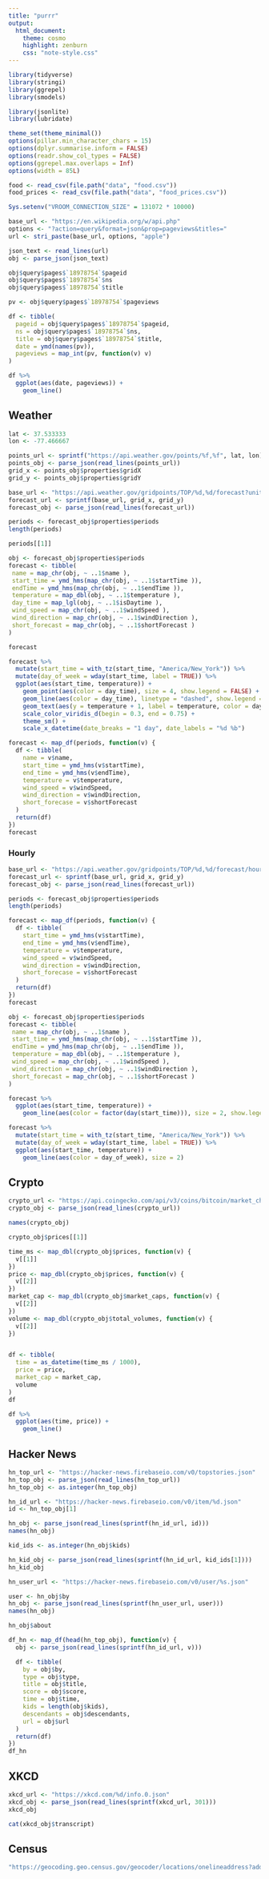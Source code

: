 ```yaml
---
title: "purrr"
output:
  html_document:
    theme: cosmo
    highlight: zenburn
    css: "note-style.css"
---
```


```r
library(tidyverse)
library(stringi)
library(ggrepel)
library(smodels)

library(jsonlite)
library(lubridate)

theme_set(theme_minimal())
options(pillar.min_character_chars = 15)
options(dplyr.summarise.inform = FALSE)
options(readr.show_col_types = FALSE)
options(ggrepel.max.overlaps = Inf)
options(width = 85L)

food <- read_csv(file.path("data", "food.csv"))
food_prices <- read_csv(file.path("data", "food_prices.csv"))

Sys.setenv("VROOM_CONNECTION_SIZE" = 131072 * 10000)
```

```r
base_url <- "https://en.wikipedia.org/w/api.php"
options <- "?action=query&format=json&prop=pageviews&titles="
url <- stri_paste(base_url, options, "apple")

json_text <- read_lines(url)
obj <- parse_json(json_text)
```

```r
obj$query$pages$`18978754`$pageid
obj$query$pages$`18978754`$ns
obj$query$pages$`18978754`$title
```

```r
pv <- obj$query$pages$`18978754`$pageviews

df <- tibble(
  pageid = obj$query$pages$`18978754`$pageid,
  ns = obj$query$pages$`18978754`$ns,
  title = obj$query$pages$`18978754`$title,
  date = ymd(names(pv)),
  pageviews = map_int(pv, function(v) v)
)

df %>%
  ggplot(aes(date, pageviews)) +
    geom_line()
```

## Weather



```r
lat <- 37.533333 
lon <- -77.466667 

points_url <- sprintf("https://api.weather.gov/points/%f,%f", lat, lon)
points_obj <- parse_json(read_lines(points_url))
grid_x <- points_obj$properties$gridX
grid_y <- points_obj$properties$gridY
```


```r
base_url <- "https://api.weather.gov/gridpoints/TOP/%d,%d/forecast?units=si"
forecast_url <- sprintf(base_url, grid_x, grid_y)
forecast_obj <- parse_json(read_lines(forecast_url))
```

```r
periods <- forecast_obj$properties$periods
length(periods)
```

```r
periods[[1]]
```



```r
obj <- forecast_obj$properties$periods
forecast <- tibble(
 name = map_chr(obj, ~ ..1$name ),
 start_time = ymd_hms(map_chr(obj, ~ ..1$startTime )),
 endTime = ymd_hms(map_chr(obj, ~ ..1$endTime )),
 temperature = map_dbl(obj, ~ ..1$temperature ),
 day_time = map_lgl(obj, ~ ..1$isDaytime ),
 wind_speed = map_chr(obj, ~ ..1$windSpeed ),
 wind_direction = map_chr(obj, ~ ..1$windDirection ),
 short_forecast = map_chr(obj, ~ ..1$shortForecast )
)

forecast
```

```r
forecast %>%
  mutate(start_time = with_tz(start_time, "America/New_York")) %>%
  mutate(day_of_week = wday(start_time, label = TRUE)) %>%
  ggplot(aes(start_time, temperature)) +
    geom_point(aes(color = day_time), size = 4, show.legend = FALSE) +
    geom_line(aes(color = day_time), linetype = "dashed", show.legend = FALSE) +
    geom_text(aes(y = temperature + 1, label = temperature, color = day_time), show.legend = FALSE) +
    scale_color_viridis_d(begin = 0.3, end = 0.75) +
    theme_sm() +
    scale_x_datetime(date_breaks = "1 day", date_labels = "%d %b")
```


```r
forecast <- map_df(periods, function(v) {
  df <- tibble(
    name = v$name,
    start_time = ymd_hms(v$startTime),
    end_time = ymd_hms(v$endTime),
    temperature = v$temperature,
    wind_speed = v$windSpeed,
    wind_direction = v$windDirection,
    short_forecase = v$shortForecast  
  )
  return(df)
})
forecast
```

### Hourly

```r
base_url <- "https://api.weather.gov/gridpoints/TOP/%d,%d/forecast/hourly?units=si"
forecast_url <- sprintf(base_url, grid_x, grid_y)
forecast_obj <- parse_json(read_lines(forecast_url))
```

```r
periods <- forecast_obj$properties$periods
length(periods)
```

```r
forecast <- map_df(periods, function(v) {
  df <- tibble(
    start_time = ymd_hms(v$startTime),
    end_time = ymd_hms(v$endTime),
    temperature = v$temperature,
    wind_speed = v$windSpeed,
    wind_direction = v$windDirection,
    short_forecase = v$shortForecast  
  )
  return(df)
})
forecast
```

```r
obj <- forecast_obj$properties$periods
forecast <- tibble(
 name = map_chr(obj, ~ ..1$name ),
 start_time = ymd_hms(map_chr(obj, ~ ..1$startTime )),
 endTime = ymd_hms(map_chr(obj, ~ ..1$endTime )),
 temperature = map_dbl(obj, ~ ..1$temperature ),
 wind_speed = map_chr(obj, ~ ..1$windSpeed ),
 wind_direction = map_chr(obj, ~ ..1$windDirection ),
 short_forecast = map_chr(obj, ~ ..1$shortForecast )
)
```


```r
forecast %>%
  ggplot(aes(start_time, temperature)) +
    geom_line(aes(color = factor(day(start_time))), size = 2, show.legend = FALSE)
```

```r
forecast %>%
  mutate(start_time = with_tz(start_time, "America/New_York")) %>%
  mutate(day_of_week = wday(start_time, label = TRUE)) %>%
  ggplot(aes(start_time, temperature)) +
    geom_line(aes(color = day_of_week), size = 2)
```


## Crypto

```r
crypto_url <- "https://api.coingecko.com/api/v3/coins/bitcoin/market_chart?vs_currency=usd&days=30"
crypto_obj <- parse_json(read_lines(crypto_url))
```

```r
names(crypto_obj)
```


```r
crypto_obj$prices[[1]]
```


```r
time_ms <- map_dbl(crypto_obj$prices, function(v) {
  v[[1]]
})
price <- map_dbl(crypto_obj$prices, function(v) {
  v[[2]]
})
market_cap <- map_dbl(crypto_obj$market_caps, function(v) {
  v[[2]]
})
volume <- map_dbl(crypto_obj$total_volumes, function(v) {
  v[[2]]
})


df <- tibble(
  time = as_datetime(time_ms / 1000),
  price = price,
  market_cap = market_cap,
  volume
)
df
```

```r
df %>%
  ggplot(aes(time, price)) +
    geom_line()
```

## Hacker News

```r
hn_top_url <- "https://hacker-news.firebaseio.com/v0/topstories.json"
hn_top_obj <- parse_json(read_lines(hn_top_url))
hn_top_obj <- as.integer(hn_top_obj)
```

```r
hn_id_url <- "https://hacker-news.firebaseio.com/v0/item/%d.json"
id <- hn_top_obj[1]

hn_obj <- parse_json(read_lines(sprintf(hn_id_url, id)))
names(hn_obj)
```

```r
kid_ids <- as.integer(hn_obj$kids)
```

```r
hn_kid_obj <- parse_json(read_lines(sprintf(hn_id_url, kid_ids[1])))
hn_kid_obj
```

```r
hn_user_url <- "https://hacker-news.firebaseio.com/v0/user/%s.json"

user <- hn_obj$by
hn_obj <- parse_json(read_lines(sprintf(hn_user_url, user)))
names(hn_obj)
```

```r
hn_obj$about
```


```r
df_hn <- map_df(head(hn_top_obj), function(v) {
  obj <- parse_json(read_lines(sprintf(hn_id_url, v)))

  df <- tibble(
    by = obj$by,
    type = obj$type,
    title = obj$title,
    score = obj$score,
    time = obj$time,
    kids = length(obj$kids),
    descendants = obj$descendants,
    url = obj$url
  )
  return(df)
})
df_hn
```

## XKCD

```r
xkcd_url <- "https://xkcd.com/%d/info.0.json"
xkcd_obj <- parse_json(read_lines(sprintf(xkcd_url, 301)))
xkcd_obj
```

```r
cat(xkcd_obj$transcript)
```

## Census

```r
"https://geocoding.geo.census.gov/geocoder/locations/onelineaddress?address=8+N+Rowland,Richmond,VA&benchmark=2020&format=json"
```




